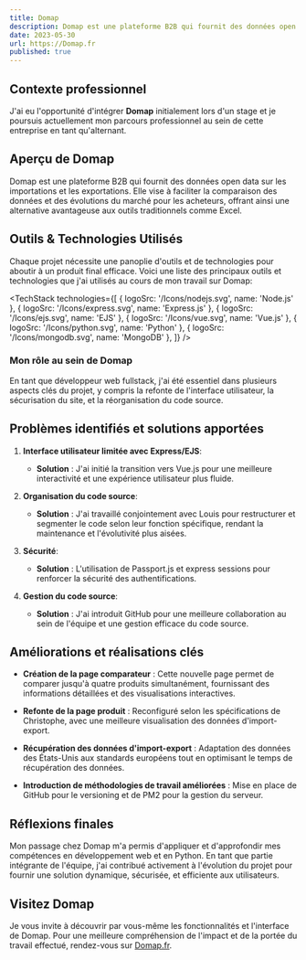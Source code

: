 ```yaml
---
title: Domap
description: Domap est une plateforme B2B qui fournit des données open data sur les produits d'import et d'export, aidant les entreprises à visualiser les tendances du marché et à optimiser leurs décisions d'achat.
date: 2023-05-30
url: https://Domap.fr
published: true
---
```



## **Contexte professionnel**

J'ai eu l'opportunité d'intégrer **Domap** initialement lors d'un stage et je poursuis actuellement mon parcours professionnel au sein de cette entreprise en tant qu'alternant.

## **Aperçu de Domap**

Domap est une plateforme B2B qui fournit des données open data sur les importations et les exportations. Elle vise à faciliter la comparaison des données et des évolutions du marché pour les acheteurs, offrant ainsi une alternative avantageuse aux outils traditionnels comme Excel.

## **Outils & Technologies Utilisés**

Chaque projet nécessite une panoplie d'outils et de technologies pour aboutir à un produit final efficace. Voici une liste des principaux outils et technologies que j'ai utilisés au cours de mon travail sur Domap:

<TechStack technologies={[
  { logoSrc: '/Icons/nodejs.svg', name: 'Node.js' },
  { logoSrc: '/Icons/express.svg', name: 'Express.js' },
  { logoSrc: '/Icons/ejs.svg', name: 'EJS' },
  { logoSrc: '/Icons/vue.svg', name: 'Vue.js' },
  { logoSrc: '/Icons/python.svg', name: 'Python' },
  { logoSrc: '/Icons/mongodb.svg', name: 'MongoDB' },
]} />

### **Mon rôle au sein de Domap**

En tant que développeur web fullstack, j'ai été essentiel dans plusieurs aspects clés du projet, y compris la refonte de l'interface utilisateur, la sécurisation du site, et la réorganisation du code source.

## **Problèmes identifiés et solutions apportées**

1. **Interface utilisateur limitée avec Express/EJS**:
   - **Solution** : J'ai initié la transition vers Vue.js pour une meilleure interactivité et une expérience utilisateur plus fluide.
   
2. **Organisation du code source**:
   - **Solution** : J'ai travaillé conjointement avec Louis pour restructurer et segmenter le code selon leur fonction spécifique, rendant la maintenance et l'évolutivité plus aisées.

3. **Sécurité**:
   - **Solution** : L'utilisation de Passport.js et express sessions pour renforcer la sécurité des authentifications.

4. **Gestion du code source**:
   - **Solution** : J'ai introduit GitHub pour une meilleure collaboration au sein de l'équipe et une gestion efficace du code source.

## **Améliorations et réalisations clés**

- **Création de la page comparateur** : Cette nouvelle page permet de comparer jusqu'à quatre produits simultanément, fournissant des informations détaillées et des visualisations interactives.

- **Refonte de la page produit** : Reconfiguré selon les spécifications de Christophe, avec une meilleure visualisation des données d'import-export.

- **Récupération des données d'import-export** : Adaptation des données des États-Unis aux standards européens tout en optimisant le temps de récupération des données.

- **Introduction de méthodologies de travail améliorées** : Mise en place de GitHub pour le versioning et de PM2 pour la gestion du serveur.

## **Réflexions finales**

Mon passage chez Domap m'a permis d'appliquer et d'approfondir mes compétences en développement web et en Python. En tant que partie intégrante de l'équipe, j'ai contribué activement à l'évolution du projet pour fournir une solution dynamique, sécurisée, et efficiente aux utilisateurs.

## **Visitez Domap**

Je vous invite à découvrir par vous-même les fonctionnalités et l'interface de Domap. Pour une meilleure compréhension de l'impact et de la portée du travail effectué, rendez-vous sur [Domap.fr](https://www.domap.fr).
